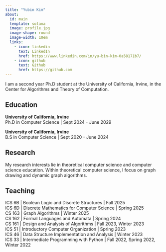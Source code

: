 ---
title: "Yubin Kim"
about:
  id: main
  template: solana
  image: profile.jpg
  image-shape: round
  image-width: 10em
  links:
    - icon: linkedin
      text: LinkedIn
      href: https://www.linkedin.com/in/yu-bin-kim-0a58171b7/
    - icon: github
      text: Github
      href: https://github.com
---


:::{#main}

I am a second year Ph.D student at the University of California, Irvine, in the Center for Algorithms and Theory of Computation.


## Education

**University of California, Irvine**<br>
Ph.D in Computer Science | Sept 2024 - June 2029

**University of California, Irvine**<br>
B.S in Computer Science | Sept 2020 - June 2024


## Research
My research interests lie in theoretical computer science and computer science education. Within theoretical computer science, I focus on graph drawing and dynamic graph algorithms.


## Teaching

ICS 6B | Boolean Logic and Discrete Structures | Fall 2025<br>
ICS 6D | Discrete Mathematics for Computer Science | Spring 2025<br>
CS 163 | Graph Algorithms | Winter 2025<br>
CS 162 | Formal Languages and Automata | Spring 2024<br>
CS 161 | Design and Analysis of Algorithms | Fall 2023, Winter 2023<br>
ICS 51 | Introductory Computer Organization | Spring 2023<br>
ICS 46 | Data Structure Implementation and Analysis | Winter 2023<br>
ICS 33 | Intermediate Programming with Python | Fall 2022, Spring 2022, Winter 2022

:::
